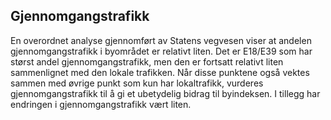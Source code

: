 ## Gjennomgangstrafikk {#sec-through_traffic}
En overordnet analyse gjennomført av Statens vegvesen viser at andelen gjennomgangstrafikk i byområdet er relativt liten. Det er E18/E39 som har størst andel gjennomgangstrafikk, men den er fortsatt relativt liten sammenlignet med den lokale trafikken. Når disse punktene også vektes sammen  med øvrige punkt som kun har lokaltrafikk, vurderes gjennomgangstrafikk til å gi et ubetydelig bidrag til byindeksen. I tillegg har endringen i gjennomgangstrafikk vært liten.
